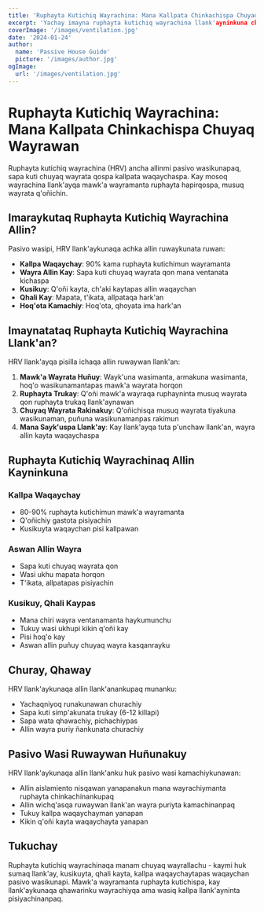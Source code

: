 ```yaml
---
title: 'Ruphayta Kutichiq Wayrachina: Mana Kallpata Chinkachispa Chuyaq Wayrawan'
excerpt: 'Yachay imayna ruphayta kutichiq wayrachina llank'ayninkuna chuyaq wayrata qun, chaymantapas kallpata waqaychan pasivo wasipaq.'
coverImage: '/images/ventilation.jpg'
date: '2024-01-24'
author:
  name: 'Passive House Guide'
  picture: '/images/author.jpg'
ogImage:
  url: '/images/ventilation.jpg'
---
```


# Ruphayta Kutichiq Wayrachina: Mana Kallpata Chinkachispa Chuyaq Wayrawan

Ruphayta kutichiq wayrachina (HRV) ancha allinmi pasivo wasikunapaq, sapa kuti chuyaq wayrata qospa kallpata waqaychaspa. Kay mosoq wayrachina llank'ayqa mawk'a wayramanta ruphayta hapirqospa, musuq wayrata q'oñichin.

## Imaraykutaq Ruphayta Kutichiq Wayrachina Allin?

Pasivo wasipi, HRV llank'aykunaqa achka allin ruwaykunata ruwan:

- **Kallpa Waqaychay**: 90% kama ruphayta kutichimun wayramanta
- **Wayra Allin Kay**: Sapa kuti chuyaq wayrata qon mana ventanata kichaspa
- **Kusikuy**: Q'oñi kayta, ch'aki kaytapas allin waqaychan
- **Qhali Kay**: Mapata, t'ikata, allpataqa hark'an
- **Hoq'ota Kamachiy**: Hoq'ota, qhoyata ima hark'an

## Imaynatataq Ruphayta Kutichiq Wayrachina Llank'an?

HRV llank'ayqa pisilla ichaqa allin ruwaywan llank'an:

1. **Mawk'a Wayrata Huñuy**: Wayk'una wasimanta, armakuna wasimanta, hoq'o wasikunamantapas mawk'a wayrata horqon
2. **Ruphayta Trukay**: Q'oñi mawk'a wayraqa ruphayninta musuq wayrata qon ruphayta trukaq llank'aynawan
3. **Chuyaq Wayrata Rakinakuy**: Q'oñichisqa musuq wayrata tiyakuna wasikunaman, puñuna wasikunamanpas rakimun
4. **Mana Sayk'uspa Llank'ay**: Kay llank'ayqa tuta p'unchaw llank'an, wayra allin kayta waqaychaspa

## Ruphayta Kutichiq Wayrachinaq Allin Kayninkuna

### Kallpa Waqaychay
- 80-90% ruphayta kutichimun mawk'a wayramanta
- Q'oñichiy gastota pisiyachin
- Kusikuyta waqaychan pisi kallpawan

### Aswan Allin Wayra
- Sapa kuti chuyaq wayrata qon
- Wasi ukhu mapata horqon
- T'ikata, allpatapas pisiyachin

### Kusikuy, Qhali Kaypas
- Mana chiri wayra ventanamanta haykumunchu
- Tukuy wasi ukhupi kikin q'oñi kay
- Pisi hoq'o kay
- Aswan allin puñuy chuyaq wayra kasqanrayku

## Churay, Qhaway

HRV llank'aykunaqa allin llank'anankupaq munanku:

- Yachaqniyoq runakunawan churachiy
- Sapa kuti simp'akunata trukay (6-12 killapi)
- Sapa wata qhawachiy, pichachiypas
- Allin wayra puriy ñankunata churachiy

## Pasivo Wasi Ruwaywan Huñunakuy

HRV llank'aykunaqa allin llank'anku huk pasivo wasi kamachiykunawan:

- Allin aislamiento nisqawan yanapanakun mana wayrachiymanta ruphayta chinkachinankupaq
- Allin wichq'asqa ruwaywan llank'an wayra puriyta kamachinanpaq
- Tukuy kallpa waqaychayman yanapan
- Kikin q'oñi kayta waqaychayta yanapan

## Tukuchay

Ruphayta kutichiq wayrachinaqa manam chuyaq wayrallachu - kaymi huk sumaq llank'ay, kusikuyta, qhali kayta, kallpa waqaychaytapas waqaychan pasivo wasikunapi. Mawk'a wayramanta ruphayta kutichispa, kay llank'aykunaqa qhawarinku wayrachiyqa ama wasiq kallpa llank'ayninta pisiyachinanpaq.
